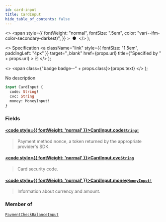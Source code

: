 ```yaml
---
id: card-input
title: CardInput
hide_table_of_contents: false
---
```


  <>
    <span
      style={{
        fontWeight: "normal",
        fontSize: ".5em",
        color: "var(--ifm-color-secondary-darkest)",
      }}
    >
      &nbsp;●&nbsp;
    </span>
  </>
);

  <>
    Specification
    <a
      className="link"
      style={{ fontSize: "1.5em", paddingLeft: "4px" }}
      target="\_blank"
      href={props.url}
      title={"Specified by " + props.url}
    >
      ⎘
    </a>
  </>
);

  <>
    <span class={"badge badge--" + props.class}>{props.text}</span>
  </>
);

No description

```graphql
input CardInput {
  code: String!
  cvc: String
  money: MoneyInput!
}
```

### Fields

#### [<code style={{ fontWeight: 'normal' }}>CardInput.<b>code</b></code>](#)<Bullet />[`String!`](../../api-reference/scalars/string) <Badge class="secondary" text="non-null"/> <Badge class="secondary" text="scalar"/>

> Payment method nonce, a token returned by the appropriate provider's SDK.

#### [<code style={{ fontWeight: 'normal' }}>CardInput.<b>cvc</b></code>](#)<Bullet />[`String`](../../api-reference/scalars/string) <Badge class="secondary" text="scalar"/>

> Card security code.

#### [<code style={{ fontWeight: 'normal' }}>CardInput.<b>money</b></code>](#)<Bullet />[`MoneyInput!`](../../api-reference/inputs/money-input) <Badge class="secondary" text="non-null"/> <Badge class="secondary" text="input"/>

> Information about currency and amount.

### Member of

[`PaymentCheckBalanceInput`](../../api-reference/inputs/payment-check-balance-input) <Badge class="secondary" text="input"/>
